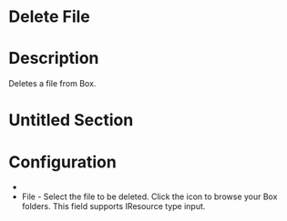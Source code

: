 ﻿# Delete File

# Description

Deletes a file from Box.

# Untitled Section

# Configuration

* 
* File - Select the file to be deleted. Click the icon to browse your Box folders. This field supports IResource type input.
